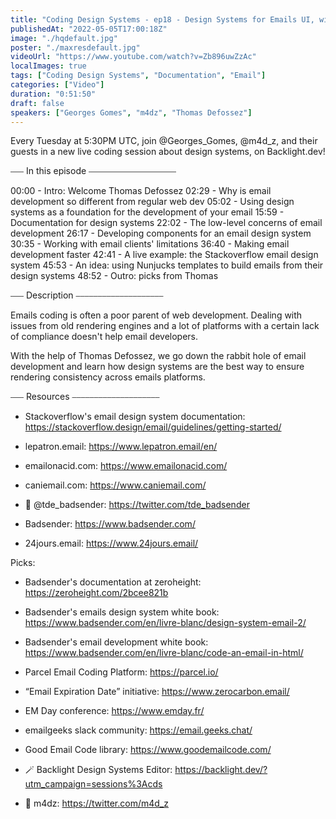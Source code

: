 ```yaml
---
title: "Coding Design Systems - ep18 - Design Systems for Emails UI, with Thomas Defossez"
publishedAt: "2022-05-05T17:00:18Z"
image: "./hqdefault.jpg"
poster: "./maxresdefault.jpg"
videoUrl: "https://www.youtube.com/watch?v=Zb896uwZzAc"
localImages: true
tags: ["Coding Design Systems", "Documentation", "Email"]
categories: ["Video"]
duration: "0:51:50"
draft: false
speakers: ["Georges Gomes", "m4dz", "Thomas Defossez"]
---
```


Every Tuesday at 5:30PM UTC, join @Georges_Gomes, @m4d_z, and their guests in a new live coding session about design systems, on Backlight.dev!

⎯⎯⎯ In this episode ⎯⎯⎯⎯⎯⎯⎯⎯⎯⎯⎯⎯⎯⎯⎯⎯⎯⎯⎯⎯

00:00 - Intro: Welcome Thomas Defossez
02:29 - Why is email development so different from regular web dev
05:02 - Using design systems as a foundation for the development of your email
15:59 - Documentation for design systems
22:02 - The low-level concerns of email development
26:17 - Developing components for an email design system
30:35 - Working with email clients' limitations
36:40 - Making email development faster
42:41 - A live example: the Stackoverflow email design system
45:53 - An idea: using Nunjucks templates to build emails from their design systems
48:52 - Outro: picks from Thomas

⎯⎯⎯ Description ⎯⎯⎯⎯⎯⎯⎯⎯⎯⎯⎯⎯⎯⎯⎯⎯⎯⎯⎯⎯

Emails coding is often a poor parent of web development. Dealing with issues from old rendering engines and a lot of platforms with a certain lack of compliance doesn't help email developers.

With the help of Thomas Defossez, we go down the rabbit hole of email development and learn how design systems are the best way to ensure rendering consistency across emails platforms.

⎯⎯⎯ Resources ⎯⎯⎯⎯⎯⎯⎯⎯⎯⎯⎯⎯⎯⎯⎯⎯⎯⎯⎯⎯

- Stackoverflow's email design system documentation: https://stackoverflow.design/email/guidelines/getting-started/
- lepatron.email: https://www.lepatron.email/en/
- emailonacid.com: https://www.emailonacid.com/
- caniemail.com: https://www.caniemail.com/

- 🐥 @tde_badsender: https://twitter.com/tde_badsender
- Badsender: https://www.badsender.com/
- 24jours.email: https://www.24jours.email/

Picks:

- Badsender's documentation at zeroheight: https://zeroheight.com/2bcee821b
- Badsender's emails design system white book: https://www.badsender.com/en/livre-blanc/design-system-email-2/
- Badsender's email development white book: https://www.badsender.com/en/livre-blanc/code-an-email-in-html/
- Parcel Email Coding Platform: https://parcel.io/
- “Email Expiration Date” initiative: https://www.zerocarbon.email/
- EM Day conference: https://www.emday.fr/
- emailgeeks slack community: https://email.geeks.chat/
- Good Email Code library: https://www.goodemailcode.com/

- 🪄 Backlight Design Systems Editor: https://backlight.dev/?utm_campaign=sessions%3Acds
- 🐥 m4dz: https://twitter.com/m4d_z
